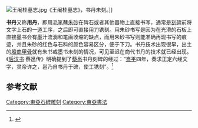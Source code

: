 [[File:王阇桂墓志.jpg|thumb]]《王阇桂墓志》，书丹未刻。]]

'''书丹'''又称'''用丹'''，即用[[毛笔|毛笔]]蘸[[朱砂|朱砂]]在碑石或者其他器物上直接书写，通常是[[碑刻|刻碑]]前将文字上石的一道工序，之后即可直接用刀镌刻。用朱砂书写是因为在光滑的石板上直接墨书会有墨汁流淌和笔画收缩的缺点，而用朱砂书写则能准确再现书写的痕迹，并且朱砂的红色与石料的颜色容易区分，便于下刀。书丹技术出现很早，出土的[[殷商|殷商]][[甲骨|甲骨]]就有朱书或墨书未刻的情况，可见至迟在商代书丹的技术就已经出现。《[[后汉书|后汉书]]·蔡邕传》明确提到了[[蔡邕|蔡邕]]书丹刻碑的经过：“[[熹平|熹平]]四年，奏求正定六经文字，灵帝许之，邕乃自书丹于碑，使工镌刻”。<ref>{{cite book|title=碑帖学基础|author=喻兰|publisher=人民教育出版社|year=2011|ISBN=9787107233272|page=139}}</ref>

==参考文献==
{{reflist}}

[[Category:東亞石碑雕刻|Category:東亞石碑雕刻]]
[[Category:東亞書法|Category:東亞書法]]